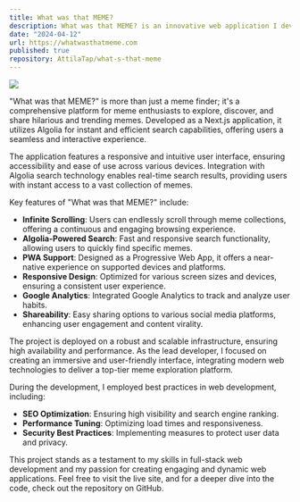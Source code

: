 ```yaml
---
title: What was that MEME?
description: What was that MEME? is an innovative web application I developed, focusing on meme discovery and sharing. This project showcases my proficiency in modern web technologies and user experience design.
date: "2024-04-12"
url: https://whatwasthatmeme.com
published: true
repository: AttilaTap/what-s-that-meme
---
```


[![](https://attila-tapai.vercel.app/WhatWasThatMeme.jfif)](https://whatwasthatmeme.com)

"What was that MEME?" is more than just a meme finder; it's a comprehensive platform for meme enthusiasts to explore, discover, and share hilarious and trending memes. Developed as a Next.js application, it utilizes Algolia for instant and efficient search capabilities, offering users a seamless and interactive experience.

The application features a responsive and intuitive user interface, ensuring accessibility and ease of use across various devices. Integration with Algolia search technology enables real-time search results, providing users with instant access to a vast collection of memes.

Key features of "What was that MEME?" include:
- **Infinite Scrolling**: Users can endlessly scroll through meme collections, offering a continuous and engaging browsing experience.
- **Algolia-Powered Search**: Fast and responsive search functionality, allowing users to quickly find specific memes.
- **PWA Support**: Designed as a Progressive Web App, it offers a near-native experience on supported devices and platforms.
- **Responsive Design**: Optimized for various screen sizes and devices, ensuring a consistent user experience.
- **Google Analytics**: Integrated Google Analytics to track and analyze user habits.
- **Shareability**: Easy sharing options to various social media platforms, enhancing user engagement and content virality.

The project is deployed on a robust and scalable infrastructure, ensuring high availability and performance. As the lead developer, I focused on creating an immersive and user-friendly interface, integrating modern web technologies to deliver a top-tier meme exploration platform.

During the development, I employed best practices in web development, including:
- **SEO Optimization**: Ensuring high visibility and search engine ranking.
- **Performance Tuning**: Optimizing load times and responsiveness.
- **Security Best Practices**: Implementing measures to protect user data and privacy.

This project stands as a testament to my skills in full-stack web development and my passion for creating engaging and dynamic web applications. Feel free to visit the live site, and for a deeper dive into the code, check out the repository on GitHub.
